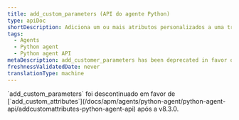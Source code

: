 ```yaml
---
title: add_custom_parameters (API do agente Python)
type: apiDoc
shortDescription: Adiciona um ou mais atributos personalizados a uma transação.
tags:
  - Agents
  - Python agent
  - Python agent API
metaDescription: add_customer_parameters has been deprecated in favor of add_customer_attributes.
freshnessValidatedDate: never
translationType: machine
---
```


<Callout variant="important">
  `add_custom_parameters` foi descontinuado em favor de [`add_custom_attributes`](/docs/apm/agents/python-agent/python-agent-api/addcustomattributes-python-agent-api) após a v8.3.0.
</Callout>
